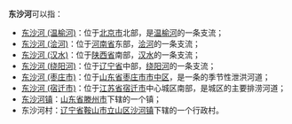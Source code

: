'''东沙河'''可以指：
*[[东沙河_(温榆河)|东沙河 (温榆河)]]：位于[[北京市|北京市]]北部，是[[温榆河|温榆河]]的一条支流；
*[[东沙河_(浍河)|东沙河 (浍河)]]：位于[[河南省|河南省]]东部，[[浍河_(怀洪新河)|浍河]]的一条支流；
*[[东沙河_(汉水)|东沙河 (汉水)]]：位于[[陕西省|陕西省]]南部，[[汉水|汉水]]的一条支流；
*[[东沙河_(绕阳河)|东沙河 (绕阳河)]]：位于[[辽宁省|辽宁省]]中部，[[绕阳河|绕阳河]]的一条支流；
*[[东沙河_(枣庄市)|东沙河 (枣庄市)]]：位于[[山东省|山东省]][[枣庄市|枣庄市]][[市中区_(枣庄市)|市中区]]，是一条的季节性泄洪河道；
*[[东沙河_(宿迁市)|东沙河 (宿迁市)]]：位于[[江苏省|江苏省]][[宿迁市|宿迁市]]中心城区南部，是城区的主要排涝河道；
*[[东沙河镇|东沙河镇]]：[[山东省|山东省]][[滕州市|滕州市]]下辖的一个镇；
*东沙河村：[[辽宁省|辽宁省]][[鞍山市|鞍山市]][[立山区|立山区]][[沙河镇_(鞍山市)|沙河镇]]下辖的一个行政村。
{{disambig|D|Cat=三字中国地名消歧义}}
